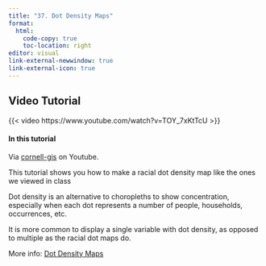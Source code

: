 ```yaml
---
title: "37. Dot Density Maps"
format:
  html:
    code-copy: true
    toc-location: right
editor: visual
link-external-newwindow: true
link-external-icon: true
---
```


## Video Tutorial

{{< video https://www.youtube.com/watch?v=TOY_7xKtTcU >}}

#### In this tutorial

Via [cornell-gis](https://www.youtube.com/@cornell-gis7116) on Youtube.

This tutorial shows you how to make a racial dot density map like the ones we viewed in class

Dot density is an alternative to choropleths to show concentration, especially when each dot represents a number of people, households, occurrences, etc.

It is more common to display a single variable with dot density, as opposed to multiple as the racial dot maps do.

More info: [Dot Density Maps](https://www.axismaps.com/guide/dot-density)
